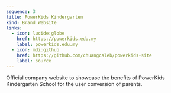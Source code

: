 ```yaml
---
sequence: 3
title: PowerKids Kindergarten
kind: Brand Website
links:
  - icon: lucide:globe
    href: https://powerkids.edu.my
    label: powerkids.edu.my
  - icon: mdi:github
    href: https://github.com/chuangcaleb/powerkids-site
    label: source
---
```


Official company website to showcase the benefits of PowerKids Kindergarten School for the user conversion of parents.

